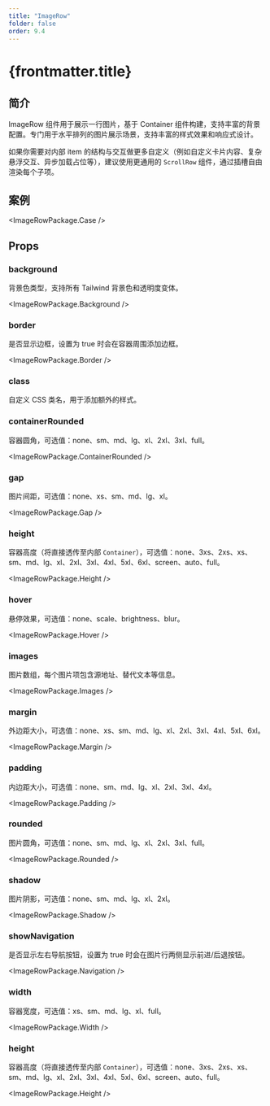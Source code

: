 ```yaml
---
title: "ImageRow"
folder: false
order: 9.4
---
```



# {frontmatter.title}

## 简介

ImageRow 组件用于展示一行图片，基于 Container 组件构建，支持丰富的背景配置。专门用于水平排列的图片展示场景，支持丰富的样式效果和响应式设计。

如果你需要对内部 item 的结构与交互做更多自定义（例如自定义卡片内容、复杂悬浮交互、异步加载占位等），建议使用更通用的 `ScrollRow` 组件，通过插槽自由渲染每个子项。

## 案例

<ImageRowPackage.Case />

## Props

### background

背景色类型，支持所有 Tailwind 背景色和透明度变体。

<ImageRowPackage.Background />

### border

是否显示边框，设置为 true 时会在容器周围添加边框。

<ImageRowPackage.Border />

### class

自定义 CSS 类名，用于添加额外的样式。

### containerRounded

容器圆角，可选值：none、sm、md、lg、xl、2xl、3xl、full。

<ImageRowPackage.ContainerRounded />

### gap

图片间距，可选值：none、xs、sm、md、lg、xl。

<ImageRowPackage.Gap />

### height

容器高度（将直接透传至内部 `Container`），可选值：none、3xs、2xs、xs、sm、md、lg、xl、2xl、3xl、4xl、5xl、6xl、screen、auto、full。

<ImageRowPackage.Height />

### hover

悬停效果，可选值：none、scale、brightness、blur。

<ImageRowPackage.Hover />

### images

图片数组，每个图片项包含源地址、替代文本等信息。

<ImageRowPackage.Images />

### margin

外边距大小，可选值：none、xs、sm、md、lg、xl、2xl、3xl、4xl、5xl、6xl。

<ImageRowPackage.Margin />

### padding

内边距大小，可选值：none、sm、md、lg、xl、2xl、3xl、4xl。

<ImageRowPackage.Padding />

### rounded

图片圆角，可选值：none、sm、md、lg、xl、2xl、3xl、full。

<ImageRowPackage.Rounded />

### shadow

图片阴影，可选值：none、sm、md、lg、xl、2xl。

<ImageRowPackage.Shadow />

### showNavigation

是否显示左右导航按钮，设置为 true 时会在图片行两侧显示前进/后退按钮。

<ImageRowPackage.Navigation />

### width

容器宽度，可选值：xs、sm、md、lg、xl、full。

<ImageRowPackage.Width />

### height

容器高度（将直接透传至内部 `Container`），可选值：none、3xs、2xs、xs、sm、md、lg、xl、2xl、3xl、4xl、5xl、6xl、screen、auto、full。

<ImageRowPackage.Height />
